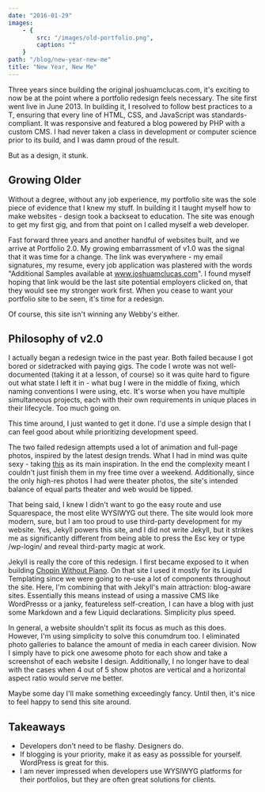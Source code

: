 ```yaml
---
date: "2016-01-29"
images:
    - {
        src: "/images/old-portfolio.png",
        caption: ""
    }
path: "/blog/new-year-new-me"
title: "New Year, New Me"
---
```


Three years since building the original joshuamclucas.com, it's exciting to now be at the point where a portfolio redesign feels necessary. The site first went live in June 2013. In building it, I resolved to follow best practices to a T, ensuring that every line of HTML, CSS, and JavaScript was standards-compliant. It was responsive and featured a blog powered by PHP with a custom CMS. I had never taken a class in development or computer science prior to its build, and I was damn proud of the result. 

But as a design, it stunk. 

<BasicImage
    alt="Old joshuamclucas.com design"
    caption="Not winning any Webby's..."
    childImageSharp={props.images[0].src.childImageSharp}
    isBlogImage={true}
/>

## Growing Older

Without a degree, without any job experience, my portfolio site was the sole piece of evidence that I knew my stuff. In building it I taught myself how to make websites - design took a backseat to education. The site was enough to get my first gig, and from that point on I called myself a web developer.

Fast forward three years and another handful of websites built, and we arrive at Portfolio 2.0. My growing embarrassment of v1.0 was the signal that it was time for a change. The link was everywhere - my email signatures, my resume, every job application was plastered with the words "Additional Samples available at www.joshuamclucas.com". I found myself hoping that link would be the last site potential employers clicked on, that they would see my stronger work first. When you cease to want your portfolio site to be seen, it's time for a redesign. 

Of course, this site isn't winning any Webby's either.

## Philosophy of v2.0

I actually began a redesign twice in the past year. Both failed because I got bored or sidetracked with paying gigs. The code I wrote was not well-documented (taking it at a lesson, of course) so it was quite hard to figure out what state I left it in - what bug I were in the middle of fixing, which naming conventions I were using, etc. It's worse when you have multiple simultaneous projects, each with their own requirements in unique places in their lifecycle. Too much going on.

This time around, I just wanted to get it done. I'd use a simple design that I can feel good about while prioritizing development speed. 

The two failed redesign attempts used a lot of animation and full-page photos, inspired by the latest design trends. What I had in mind was quite sexy - taking [this](http://www.carelpiethein.com/en/) as its main inspiration. In the end the complexity meant I couldn't just finish them in my free time over a weekend. Additionally, since the only high-res photos I had were theater photos, the site's intended balance of equal parts theater and web would be tipped. 

That being said, I knew I didn't want to go the easy route and use Squarespace, the most elite WYSIWYG out there. The site would look more modern, sure, but I am too proud to use third-party development for my website. Yes, Jekyll powers this site, and I did not write Jekyll, but it strikes me as significantly different from being able to press the Esc key or type /wp-login/ and reveal third-party magic at work.

Jekyll is really the core of this redesign. I first became exposed to it when building [Chopin Without Piano](http://www.chopinwithoutpiano.com). On that site I used it mostly for its Liquid Templating since we were going to re-use a lot of components throughout the site. Here, I'm combining that with Jekyll's main attraction: blog-aware sites. Essentially this means instead of using a massive CMS like WordPresss or a janky, featureless self-creation, I can have a blog with just some Markdown and a few Liquid declarations. Simplicity plus speed. 

In general, a website shouldn't split its focus as much as this does. However, I'm using simplicity to solve this conumdrum too. I eliminated photo galleries to balance the amount of media in each career division. Now I simply have to pick one awesome photo for each show and take a screenshot of each website I design. Additionally, I no longer have to deal with the cases when 4 out of 5 show photos are vertical and a horizontal aspect ratio would serve me better. 

Maybe some day I'll make something exceedingly fancy. Until then, it's nice to feel happy to send this site around.

## Takeaways

* Developers don't need to be flashy. Designers do. 
* If blogging is your priority, make it as easy as posssible for yourself. WordPress is great for this.
* I am never impressed when developers use WYSIWYG platforms for their portfolios, but they are often great solutions for clients.
